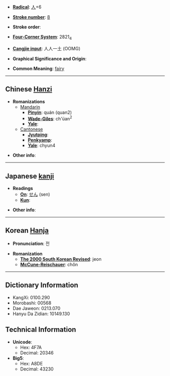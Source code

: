 * '''[[Wiktionary:Chinese radical index| Radical]]''': [[Wiktionary:Chinese radical index 人|人]]+6

* '''[[Wiktionary:Chinese total strokes index|Stroke number]]''': [[Wiktionary:Chinese total strokes index 8|8]]

* '''Stroke order''': 

* '''[[Wiktionary:Chinese four corner index|Four-Corner System]]''': 2821<sub>4</sub>

* '''[[Wiktionary:Chinese Cangjie index|Cangjie input]]''': 人人一土 (OOMG)

* '''Graphical Significance and Origin''': 

* '''Common Meaning''': [[fairy]]

----

== Chinese [[Hanzi]] ==

* '''Romanizations'''
** [[Mandarin]]
*** '''[[Pinyin]]''': quán (quan2)
*** '''[[Wade-Giles]]''': ch'üan<sup>2</sup>
*** '''[[Yale]]''': 
**[[Cantonese]]
***'''[[Jyutping]]''':
***'''[[Penkyamp]]''': 
***'''[[Yale]]''': chyun4

* '''Other info''': 

----

== Japanese [[kanji]] ==

* '''Readings'''
** '''[[On]]''': [[せん]] (sen)
** '''[[Kun]]''': 

* '''Other info''':  

----

== Korean [[Hanja]] ==

* '''Pronunciation''': 전

* '''Romanization'''
** '''[[The 2000 South Korean Revised Romanization|The 2000 South Korean Revised]]''': jeon
** '''[[McCune-Reischauer]]''': chŏn

----

== Dictionary Information ==

* KangXi: 0100.290
* Morobashi: 00568
* Dae Jaweon: 0213.070
* Hanyu Da Zidian: 10149.130

== Technical Information ==

* '''Unicode''':
** Hex: 4F7A
** Decimal: 20346
* '''Big5''':
** Hex: A8DE
** Decimal: 43230
